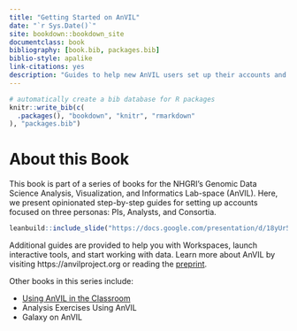 ```yaml
---
title: "Getting Started on AnVIL"
date: "`r Sys.Date()`"
site: bookdown::bookdown_site
documentclass: book
bibliography: [book.bib, packages.bib]
biblio-style: apalike
link-citations: yes
description: "Guides to help new AnVIL users set up their accounts and start doing research on the AnVIL platform"
---
```


```r
# automatically create a bib database for R packages
knitr::write_bib(c(
  .packages(), "bookdown", "knitr", "rmarkdown"
), "packages.bib")
```

# About this Book {-}

This book is part of a series of books for the NHGRI’s Genomic Data Science Analysis, Visualization, and Informatics Lab-space (AnVIL).  Here, we present opinionated step-by-step guides for setting up accounts focused on three personas: PIs, Analysts, and Consortia.

```r
leanbuild::include_slide("https://docs.google.com/presentation/d/18yUr5XSEMgPk8JXFLKfG9JF7L9NpKbCF_mIcXagogKg/edit#slide=id.gf8e59f4b48_0_0")
```

Additional guides are provided to help you with Workspaces, launch interactive tools, and start working with data.  Learn more about AnVIL by visiting https://anvilproject.org or reading the [preprint](https://www.biorxiv.org/content/10.1101/2021.04.22.436044v1).

Other books in this series include:

- [Using AnVIL in the Classroom](https://jhudatascience.org/AnVIL_Book_Teacher_Guide)
- Analysis Exercises Using AnVIL
- Galaxy on AnVIL
